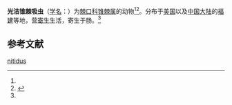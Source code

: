 {{Speciesbox
| genus = Petasiger
| species = nitidus
| authority = (Linton, 1928)<ref name='id10090'>{{cite web| url =http://www.bioinfo.cn/db05/BjdwSpecies.php?action=view&id=10090| title =光洁锥棘吸虫| work =《中国动物物种编目数据库》| publisher =中国科学院微生物研究所| author =中国科学院动物研究所| accessdate =2009-04-16| deadurl =yes| archiveurl =https://web.archive.org/web/20160305044840/http://www.bioinfo.cn/db05/BjdwSpecies.php?action=view&id=10090| archivedate =2016-03-05}}</ref>
}}

'''光洁锥棘吸虫'''（[[学名|学名]]：{{lang|la|''Petasiger nitidus''}}）为[[棘口科|棘口科]][[锥棘属|锥棘属]]的动物<ref name='id10090'/><ref>{{ITIS |id=55999 |taxon=Petasiger nitidus |access-date=2020-09-13 }}</ref>。分布于[[美国|美国]]以及[[中国大陆|中国大陆]]的[[福建|福建]]等地，营[[寄生|寄生]]生活，寄生于肠。<ref name='id10090'/>

==参考文献==
{{reflist}}

{{Wikispecies|Petasiger nitidus}}
{{Taxonbar|from=Q5017674}}

[[Category:锥棘属|nitidus]]


{{吸虫小作品}}